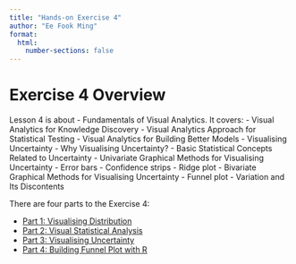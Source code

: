 ```yaml
---
title: "Hands-on Exercise 4"
author: "Ee Fook Ming"
format:
  html:
    number-sections: false
---
```


# Exercise 4 Overview

Lesson 4 is about - Fundamentals of Visual Analytics. It covers:
- Visual Analytics for Knowledge Discovery 
- Visual Analytics Approach for Statistical Testing 
- Visual Analytics for Building Better Models 
- Visualising Uncertainty 
  - Why Visualising Uncertainty? 
  - Basic Statistical Concepts Related to Uncertainty 
  - Univariate Graphical Methods for Visualising Uncertainty 
    - Error bars 
    - Confidence strips 
    - Ridge plot 
  - Bivariate Graphical Methods for Visualising Uncertainty 
    - Funnel plot 
- Variation and Its Discontents

There are four parts to the Exercise 4:

-   [Part 1: Visualising Distribution](Part_01/Hands-on_Ex04-1.qmd)
-   [Part 2: Visual Statistical Analysis](Part_02/Hands-on_Ex04-2.qmd)
-   [Part 3: Visualising Uncertainty](Part_03/Hands-on_Ex04-3.qmd)
-   [Part 4: Building Funnel Plot with R](Part_04/Hands-on_Ex04-4.qmd)
